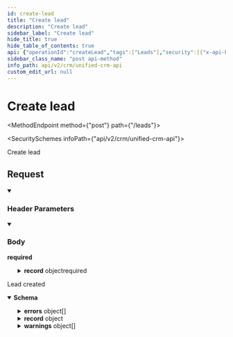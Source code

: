 ```yaml
---
id: create-lead
title: "Create lead"
description: "Create lead"
sidebar_label: "Create lead"
hide_title: true
hide_table_of_contents: true
api: {"operationId":"createLead","tags":["Leads"],"security":[{"x-api-key":[]}],"parameters":[{"name":"x-customer-id","in":"header","schema":{"type":"string","example":"my-customer-1"},"description":"The customer ID that uniquely identifies the customer in your application","required":true},{"name":"x-provider-name","in":"header","schema":{"type":"string","example":"salesforce"},"description":"The provider name","required":true}],"requestBody":{"required":true,"content":{"application/json":{"schema":{"type":"object","properties":{"record":{"type":"object","properties":{"company":{"type":"string","nullable":true,"example":"Supaglue"},"first_name":{"type":"string","nullable":true,"example":"George"},"last_name":{"type":"string","nullable":true,"example":"Xing"},"lead_source":{"type":"string","nullable":true,"example":"API Blogger"},"title":{"type":"string","example":"Co-Founder"},"email_addresses":{"type":"array","items":{"type":"object","properties":{"email_address":{"type":"string","example":"hello@supaglue.com"},"email_address_type":{"type":"string","enum":["primary","work","other"]}},"required":["email_address","email_address_type"]},"example":[{"email_address":"hello@supaglue.com","email_address_type":"work"}],"title":"email_addresses"},"addresses":{"type":"array","items":{"type":"object","properties":{"address_type":{"type":"string","enum":["primary","mailing","other","billing","shipping"]},"city":{"type":"string","nullable":true,"example":"San Francisco"},"country":{"type":"string","nullable":true,"example":"USA"},"postal_code":{"type":"string","nullable":true,"example":"94107"},"state":{"type":"string","nullable":true,"example":"CA"},"street_1":{"type":"string","nullable":true,"example":"525 Brannan"},"street_2":{"type":"string","nullable":true,"example":null}},"required":["address_type","city","country","postal_code","state","street_1","street_2"]},"example":[{"address_type":"shipping","city":"San Francisco","country":"US","postal_code":"94107","state":"CA","street_1":"525 Brannan","street_2":null}],"title":"addresses"},"owner_id":{"type":"string","nullable":true,"example":"9f3e97fd-4d5d-4efc-959d-bbebfac079f5"},"converted_contact_id":{"type":"string","nullable":true,"example":"ad43955d-2b27-4ec3-b38a-0ca07a76d43b"},"converted_account_id":{"type":"string","nullable":true,"example":"2e1e6813-0459-47f5-ad4c-3d137c0e1fdd"},"custom_fields":{"type":"object","additionalProperties":true,"description":"Custom properties to be inserted that are not covered by the common object. Object keys must match exactly to the corresponding provider API.","title":"custom_fields"}},"title":"create_update_lead"}},"required":["record"]},"example":{"record":{"company":"Supaglue","first_name":"George","last_name":"Xing","lead_source":"API Blogger","title":"Co-Founder"}}}}},"responses":{"201":{"description":"Lead created","content":{"application/json":{"schema":{"type":"object","properties":{"errors":{"type":"array","items":{"type":"object","properties":{"detail":{"type":"string","example":"name is a required field on model."},"problem_type":{"type":"string","example":"MISSING_REQUIRED_FIELD"},"source":{"type":"object","properties":{"pointer":{"type":"string","example":"irure consectetur"}}},"title":{"type":"string","example":"Missing Required Field"}},"example":[{"detail":"name is a required field on model.","problem_type":"MISSING_REQUIRED_FIELD","source":{"pointer":"irure consectetur"},"title":"Missing Required Field"},{"detail":"name is a required field on model.","problem_type":"MISSING_REQUIRED_FIELD","source":{"pointer":"et"},"title":"Missing Required Field"}]},"title":"errors"},"record":{"type":"object","properties":{"id":{"type":"string"}},"required":["id"],"title":"created_record"},"warnings":{"type":"array","items":{"type":"object","properties":{"detail":{"type":"string","example":"An unrecognized field, age, was passed in with request data."},"problem_type":{"type":"string","example":"UNRECOGNIZED_FIELD"},"source":{"type":"object","properties":{"pointer":{"type":"string","example":"Lorem ipsum"}}},"title":{"type":"string","example":"Unrecognized Field"}}},"example":[{"detail":"An unrecognized field, age, was passed in with request data.","problem_type":"UNRECOGNIZED_FIELD","source":{"pointer":"Lorem ipsum"},"title":"Unrecognized Field"},{"detail":"An unrecognized field, age, was passed in with request data.","problem_type":"UNRECOGNIZED_FIELD","source":{"pointer":"in"},"title":"Unrecognized Field"}],"title":"warnings"}}}}}}},"description":"Create lead","method":"post","path":"/leads","servers":[{"url":"https://api.supaglue.io/crm/v2","description":"Supaglue API"}],"securitySchemes":{"x-api-key":{"type":"apiKey","name":"x-api-key","in":"header","description":"API key to allow developers to access the API"}},"jsonRequestBodyExample":{"record":{"company":"Supaglue","first_name":"George","last_name":"Xing","lead_source":"API Blogger","title":"Co-Founder","email_addresses":[{"email_address":"hello@supaglue.com","email_address_type":"work"}],"addresses":[{"address_type":"shipping","city":"San Francisco","country":"US","postal_code":"94107","state":"CA","street_1":"525 Brannan","street_2":null}],"owner_id":"9f3e97fd-4d5d-4efc-959d-bbebfac079f5","converted_contact_id":"ad43955d-2b27-4ec3-b38a-0ca07a76d43b","converted_account_id":"2e1e6813-0459-47f5-ad4c-3d137c0e1fdd","custom_fields":{}}},"info":{"version":"0.13.11","title":"Unified CRM API","contact":{"name":"Supaglue","email":"docs@supaglue.com","url":"https://supaglue.com"},"description":"#### Introduction\n\nWelcome to the Unified Actions API (CRM) documentation. You can use this API to write to third-party providers.\n\n[![Run in Postman](https://run.pstmn.io/button.svg)](https://www.postman.com/supaglue/workspace/supaglue-public/overview)\n\n#### Reading data\nTo read data from third-party providers, refer to the [Managed Syncs](https://docs.supaglue.com/integration-patterns/managed-syncs) feature.\n\n#### Base API URL\n```\nhttps://api.supaglue.io/crm/v2\n```\n"},"postman":{"name":"Create lead","description":{"type":"text/plain"},"url":{"path":["leads"],"host":["{{baseUrl}}"],"query":[],"variable":[]},"header":[{"disabled":false,"description":{"content":"(Required) The customer ID that uniquely identifies the customer in your application","type":"text/plain"},"key":"x-customer-id","value":""},{"disabled":false,"description":{"content":"(Required) The provider name","type":"text/plain"},"key":"x-provider-name","value":""},{"key":"Content-Type","value":"application/json"},{"key":"Accept","value":"application/json"}],"method":"POST","body":{"mode":"raw","raw":"\"\"","options":{"raw":{"language":"json"}}},"auth":{"type":"apikey","apikey":[{"type":"any","value":"x-api-key","key":"key"},{"type":"any","value":"<API Key>","key":"value"},{"type":"any","value":"header","key":"in"}]}}}
sidebar_class_name: "post api-method"
info_path: api/v2/crm/unified-crm-api
custom_edit_url: null
---
```



<h1 className={"openapi__heading"}>Create lead</h1>

<MethodEndpoint method={"post"} path={"/leads"}></MethodEndpoint>

<SecuritySchemes infoPath={"api/v2/crm/unified-crm-api"}></SecuritySchemes>



Create lead

## Request

<details style={{"marginBottom":"1rem"}} className={"openapi-markdown__details"} data-collapsed={false} open={true}><summary style={{}}><h3 className={"openapi-markdown__details-summary-header-params"}>Header Parameters</h3></summary><div><ul><ParamsItem className={"paramsItem"} param={{"name":"x-customer-id","in":"header","schema":{"type":"string","example":"my-customer-1"},"description":"The customer ID that uniquely identifies the customer in your application","required":true}}></ParamsItem><ParamsItem className={"paramsItem"} param={{"name":"x-provider-name","in":"header","schema":{"type":"string","example":"salesforce"},"description":"The provider name","required":true}}></ParamsItem></ul></div></details><MimeTabs className={"openapi-tabs__mime"}><TabItem label={"application/json"} value={"application/json-schema"}><details style={{}} className={"openapi-markdown__details mime"} data-collapsed={false} open={true}><summary style={{}} className={"openapi-markdown__details-summary-mime"}><h3 className={"openapi-markdown__details-summary-header-body"}>Body</h3><strong className={"openapi-schema__required"}>required</strong></summary><div style={{"textAlign":"left","marginLeft":"1rem"}}></div><ul style={{"marginLeft":"1rem"}}><SchemaItem collapsible={true} className={"schemaItem"}><details style={{}} className={"openapi-markdown__details"}><summary style={{}}><span className={"openapi-schema__container"}><strong className={"openapi-schema__property"}>record</strong><span className={"openapi-schema__name"}> object</span><span className={"openapi-schema__divider"}></span><span className={"openapi-schema__required"}>required</span></span></summary><div style={{"marginLeft":"1rem"}}><SchemaItem collapsible={false} name={"company"} required={false} schemaName={"string"} qualifierMessage={undefined} schema={{"type":"string","nullable":true,"example":"Supaglue"}}></SchemaItem><SchemaItem collapsible={false} name={"first_name"} required={false} schemaName={"string"} qualifierMessage={undefined} schema={{"type":"string","nullable":true,"example":"George"}}></SchemaItem><SchemaItem collapsible={false} name={"last_name"} required={false} schemaName={"string"} qualifierMessage={undefined} schema={{"type":"string","nullable":true,"example":"Xing"}}></SchemaItem><SchemaItem collapsible={false} name={"lead_source"} required={false} schemaName={"string"} qualifierMessage={undefined} schema={{"type":"string","nullable":true,"example":"API Blogger"}}></SchemaItem><SchemaItem collapsible={false} name={"title"} required={false} schemaName={"string"} qualifierMessage={undefined} schema={{"type":"string","example":"Co-Founder"}}></SchemaItem><SchemaItem collapsible={true} className={"schemaItem"}><details style={{}} className={"openapi-markdown__details"}><summary style={{}}><span className={"openapi-schema__container"}><strong className={"openapi-schema__property"}>email_addresses</strong><span className={"openapi-schema__name"}> object[]</span></span></summary><div style={{"marginLeft":"1rem"}}><li><div style={{"fontSize":"var(--ifm-code-font-size)","opacity":"0.6","marginLeft":"-.5rem","paddingBottom":".5rem"}}>Array [</div></li><SchemaItem collapsible={false} name={"email_address"} required={true} schemaName={"string"} qualifierMessage={undefined} schema={{"type":"string","example":"hello@supaglue.com"}}></SchemaItem><SchemaItem collapsible={false} name={"email_address_type"} required={true} schemaName={"string"} qualifierMessage={"**Possible values:** [`primary`, `work`, `other`]"} schema={{"type":"string","enum":["primary","work","other"]}}></SchemaItem><li><div style={{"fontSize":"var(--ifm-code-font-size)","opacity":"0.6","marginLeft":"-.5rem"}}>]</div></li></div></details></SchemaItem><SchemaItem collapsible={true} className={"schemaItem"}><details style={{}} className={"openapi-markdown__details"}><summary style={{}}><span className={"openapi-schema__container"}><strong className={"openapi-schema__property"}>addresses</strong><span className={"openapi-schema__name"}> object[]</span></span></summary><div style={{"marginLeft":"1rem"}}><li><div style={{"fontSize":"var(--ifm-code-font-size)","opacity":"0.6","marginLeft":"-.5rem","paddingBottom":".5rem"}}>Array [</div></li><SchemaItem collapsible={false} name={"address_type"} required={true} schemaName={"string"} qualifierMessage={"**Possible values:** [`primary`, `mailing`, `other`, `billing`, `shipping`]"} schema={{"type":"string","enum":["primary","mailing","other","billing","shipping"]}}></SchemaItem><SchemaItem collapsible={false} name={"city"} required={true} schemaName={"string"} qualifierMessage={undefined} schema={{"type":"string","nullable":true,"example":"San Francisco"}}></SchemaItem><SchemaItem collapsible={false} name={"country"} required={true} schemaName={"string"} qualifierMessage={undefined} schema={{"type":"string","nullable":true,"example":"USA"}}></SchemaItem><SchemaItem collapsible={false} name={"postal_code"} required={true} schemaName={"string"} qualifierMessage={undefined} schema={{"type":"string","nullable":true,"example":"94107"}}></SchemaItem><SchemaItem collapsible={false} name={"state"} required={true} schemaName={"string"} qualifierMessage={undefined} schema={{"type":"string","nullable":true,"example":"CA"}}></SchemaItem><SchemaItem collapsible={false} name={"street_1"} required={true} schemaName={"string"} qualifierMessage={undefined} schema={{"type":"string","nullable":true,"example":"525 Brannan"}}></SchemaItem><SchemaItem collapsible={false} name={"street_2"} required={true} schemaName={"string"} qualifierMessage={undefined} schema={{"type":"string","nullable":true,"example":null}}></SchemaItem><li><div style={{"fontSize":"var(--ifm-code-font-size)","opacity":"0.6","marginLeft":"-.5rem"}}>]</div></li></div></details></SchemaItem><SchemaItem collapsible={false} name={"owner_id"} required={false} schemaName={"string"} qualifierMessage={undefined} schema={{"type":"string","nullable":true,"example":"9f3e97fd-4d5d-4efc-959d-bbebfac079f5"}}></SchemaItem><SchemaItem collapsible={false} name={"converted_contact_id"} required={false} schemaName={"string"} qualifierMessage={undefined} schema={{"type":"string","nullable":true,"example":"ad43955d-2b27-4ec3-b38a-0ca07a76d43b"}}></SchemaItem><SchemaItem collapsible={false} name={"converted_account_id"} required={false} schemaName={"string"} qualifierMessage={undefined} schema={{"type":"string","nullable":true,"example":"2e1e6813-0459-47f5-ad4c-3d137c0e1fdd"}}></SchemaItem><SchemaItem collapsible={true} className={"schemaItem"}><details style={{}} className={"openapi-markdown__details"}><summary style={{}}><span className={"openapi-schema__container"}><strong className={"openapi-schema__property"}>custom_fields</strong><span className={"openapi-schema__name"}> object</span></span></summary><div style={{"marginLeft":"1rem"}}><div style={{"marginTop":".5rem","marginBottom":".5rem"}}>

Custom properties to be inserted that are not covered by the common object. Object keys must match exactly to the corresponding provider API.

</div><SchemaItem name={"property name*"} required={false} schemaName={"any"} qualifierMessage={undefined} schema={{"type":"object","additionalProperties":true,"description":"Custom properties to be inserted that are not covered by the common object. Object keys must match exactly to the corresponding provider API.","title":"custom_fields"}} collapsible={false} discriminator={false}></SchemaItem></div></details></SchemaItem></div></details></SchemaItem></ul></details></TabItem></MimeTabs><div><div><ApiTabs><TabItem label={"201"} value={"201"}><div>

Lead created

</div><div><MimeTabs className={"openapi-tabs__mime"} schemaType={"response"}><TabItem label={"application/json"} value={"application/json"}><SchemaTabs className={"openapi-tabs__schema"}><TabItem label={"Schema"} value={"Schema"}><details style={{}} className={"openapi-markdown__details response"} data-collapsed={false} open={true}><summary style={{}} className={"openapi-markdown__details-summary-response"}><strong>Schema</strong></summary><div style={{"textAlign":"left","marginLeft":"1rem"}}></div><ul style={{"marginLeft":"1rem"}}><SchemaItem collapsible={true} className={"schemaItem"}><details style={{}} className={"openapi-markdown__details"}><summary style={{}}><span className={"openapi-schema__container"}><strong className={"openapi-schema__property"}>errors</strong><span className={"openapi-schema__name"}> object[]</span></span></summary><div style={{"marginLeft":"1rem"}}><li><div style={{"fontSize":"var(--ifm-code-font-size)","opacity":"0.6","marginLeft":"-.5rem","paddingBottom":".5rem"}}>Array [</div></li><SchemaItem collapsible={false} name={"detail"} required={false} schemaName={"string"} qualifierMessage={undefined} schema={{"type":"string","example":"name is a required field on model."}}></SchemaItem><SchemaItem collapsible={false} name={"problem_type"} required={false} schemaName={"string"} qualifierMessage={undefined} schema={{"type":"string","example":"MISSING_REQUIRED_FIELD"}}></SchemaItem><SchemaItem collapsible={true} className={"schemaItem"}><details style={{}} className={"openapi-markdown__details"}><summary style={{}}><span className={"openapi-schema__container"}><strong className={"openapi-schema__property"}>source</strong><span className={"openapi-schema__name"}> object</span></span></summary><div style={{"marginLeft":"1rem"}}><SchemaItem collapsible={false} name={"pointer"} required={false} schemaName={"string"} qualifierMessage={undefined} schema={{"type":"string","example":"irure consectetur"}}></SchemaItem></div></details></SchemaItem><SchemaItem collapsible={false} name={"title"} required={false} schemaName={"string"} qualifierMessage={undefined} schema={{"type":"string","example":"Missing Required Field"}}></SchemaItem><li><div style={{"fontSize":"var(--ifm-code-font-size)","opacity":"0.6","marginLeft":"-.5rem"}}>]</div></li></div></details></SchemaItem><SchemaItem collapsible={true} className={"schemaItem"}><details style={{}} className={"openapi-markdown__details"}><summary style={{}}><span className={"openapi-schema__container"}><strong className={"openapi-schema__property"}>record</strong><span className={"openapi-schema__name"}> object</span></span></summary><div style={{"marginLeft":"1rem"}}><SchemaItem collapsible={false} name={"id"} required={true} schemaName={"string"} qualifierMessage={undefined} schema={{"type":"string"}}></SchemaItem></div></details></SchemaItem><SchemaItem collapsible={true} className={"schemaItem"}><details style={{}} className={"openapi-markdown__details"}><summary style={{}}><span className={"openapi-schema__container"}><strong className={"openapi-schema__property"}>warnings</strong><span className={"openapi-schema__name"}> object[]</span></span></summary><div style={{"marginLeft":"1rem"}}><li><div style={{"fontSize":"var(--ifm-code-font-size)","opacity":"0.6","marginLeft":"-.5rem","paddingBottom":".5rem"}}>Array [</div></li><SchemaItem collapsible={false} name={"detail"} required={false} schemaName={"string"} qualifierMessage={undefined} schema={{"type":"string","example":"An unrecognized field, age, was passed in with request data."}}></SchemaItem><SchemaItem collapsible={false} name={"problem_type"} required={false} schemaName={"string"} qualifierMessage={undefined} schema={{"type":"string","example":"UNRECOGNIZED_FIELD"}}></SchemaItem><SchemaItem collapsible={true} className={"schemaItem"}><details style={{}} className={"openapi-markdown__details"}><summary style={{}}><span className={"openapi-schema__container"}><strong className={"openapi-schema__property"}>source</strong><span className={"openapi-schema__name"}> object</span></span></summary><div style={{"marginLeft":"1rem"}}><SchemaItem collapsible={false} name={"pointer"} required={false} schemaName={"string"} qualifierMessage={undefined} schema={{"type":"string","example":"Lorem ipsum"}}></SchemaItem></div></details></SchemaItem><SchemaItem collapsible={false} name={"title"} required={false} schemaName={"string"} qualifierMessage={undefined} schema={{"type":"string","example":"Unrecognized Field"}}></SchemaItem><li><div style={{"fontSize":"var(--ifm-code-font-size)","opacity":"0.6","marginLeft":"-.5rem"}}>]</div></li></div></details></SchemaItem></ul></details></TabItem><TabItem label={"Example (from schema)"} value={"Example (from schema)"}><ResponseSamples responseExample={"{\n  \"errors\": [\n    [\n      {\n        \"detail\": \"name is a required field on model.\",\n        \"problem_type\": \"MISSING_REQUIRED_FIELD\",\n        \"source\": {\n          \"pointer\": \"irure consectetur\"\n        },\n        \"title\": \"Missing Required Field\"\n      },\n      {\n        \"detail\": \"name is a required field on model.\",\n        \"problem_type\": \"MISSING_REQUIRED_FIELD\",\n        \"source\": {\n          \"pointer\": \"et\"\n        },\n        \"title\": \"Missing Required Field\"\n      }\n    ]\n  ],\n  \"record\": {\n    \"id\": \"string\"\n  },\n  \"warnings\": [\n    {\n      \"detail\": \"An unrecognized field, age, was passed in with request data.\",\n      \"problem_type\": \"UNRECOGNIZED_FIELD\",\n      \"source\": {\n        \"pointer\": \"Lorem ipsum\"\n      },\n      \"title\": \"Unrecognized Field\"\n    },\n    {\n      \"detail\": \"An unrecognized field, age, was passed in with request data.\",\n      \"problem_type\": \"UNRECOGNIZED_FIELD\",\n      \"source\": {\n        \"pointer\": \"in\"\n      },\n      \"title\": \"Unrecognized Field\"\n    }\n  ]\n}"} language={"json"}></ResponseSamples></TabItem></SchemaTabs></TabItem></MimeTabs></div></TabItem></ApiTabs></div></div>
      